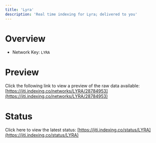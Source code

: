```yaml
---
title: 'Lyra'
description: 'Real time indexing for Lyra; delivered to you'
---
```


# Overview
- Network Key: `LYRA`

# Preview
Click the following link to view a preview of the raw data available: [https://jiti.indexing.co/networks/LYRA/28784953](https://jiti.indexing.co/networks/LYRA/28784953)

# Status
Click here to view the latest status: [https://jiti.indexing.co/status/LYRA](https://jiti.indexing.co/status/LYRA)
